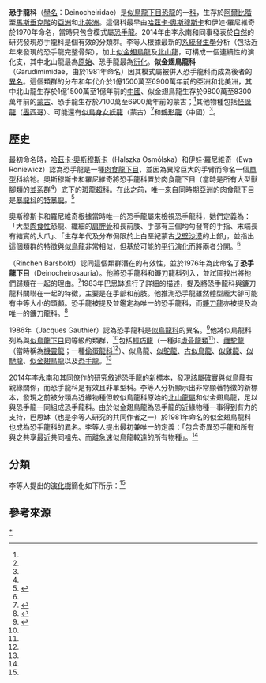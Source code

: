 {{Automatic Taxobox
| fossil_range = <br />[[白堊紀|白堊紀]]早期至晚期，{{Fossil range|115|69|earliest=125}}<small>可能有[[阿普第階|阿普第階]]的最早紀錄</small>
| image = Deinocheirusbcn.JPG
| image_alt = ''Deinocheirus'' holotype
| image_caption = [[恐手龍|恐手龍]]的[[正模標本|正模標本]]
| taxon = Deinocheiridae
| authority = [[哈茲卡·奧斯穆斯卡|Osmólska]] & Roniewicz, 1970
| type_species = †[[奇異恐手龍|奇異恐手龍]]<br>''Deinocheirus mirificus''
| type_species_authority = Osmólska & Roniewicz, 1970
| subdivision_ranks = [[屬|屬]]
| subdivision = 
* †[[北山龍屬_(蜥臀目)|北山龍屬]] ''Beishanlong''
* †？[[似鳥身女妖龍屬|似鳥身女妖龍屬]] ''Harpymimus''<ref name="Serrano-Brañasetal2020"/>
* †？[[鶴形龍屬|鶴形龍屬]] ''Hexing''<ref name="Hartmanetal2019">{{cite journal |last1=Hartman |first1=Scott |last2=Mortimer |first2=Mickey |last3=Wahl |first3=William R. |last4=Lomax |first4=Dean R. |last5=Lippincott |first5=Jessica |last6=Lovelace |first6=David M. |title=A new paravian dinosaur from the Late Jurassic of North America supports a late acquisition of avian flight |journal=PeerJ |date=2019 |volume=7 |pages=e7247 |doi=10.7717/peerj.7247|pmid=31333906 |pmc=6626525 }}</ref>
* †[[似金翅鳥龍屬|似金翅鳥龍屬]] ''Garudimimus''
* †[[怪誕龍屬|怪誕龍屬]] ''Paraxenisaurus''<ref name="Serrano-Brañasetal2020">{{cite journal |author1=Claudia Inés Serrano-Brañas |author2=Belinda Espinosa-Chávez |author3=S. Augusta Maccracken |author4=Cirene Gutiérrez-Blando |author5=Claudio de León-Dávila |author6=José Flores Ventura |year=2020 |title=''Paraxenisaurus normalensis'', a large deinocheirid ornithomimosaur from the Cerro del Pueblo Formation (Upper Cretaceous), Coahuila, Mexico |journal=Journal of South American Earth Sciences |volume=in press |pages=Article 102610 |doi=10.1016/j.jsames.2020.102610 }}</ref>
* †[[恐手龍屬|恐手龍屬]] ''Deinocheirus''
|synonyms=
*'''似金翅鳥龍科 Garudimimidae'''<br><small>Barsbold, 1981</small><ref name="leeetal2014">{{cite journal|last=Lee|first=Y.-N.|last2=Barsbold|first2=R.|last3=Currie|first3=P.J.|last4=Kobayashi|first4=Y.|last5=Lee|first5=H.-J.|last6=Godefroit|first6=P.|last7=Escuillié|first7=F.|last8=Chinzorig|first8=T.|year=2014|title=Resolving the long-standing enigmas of a giant ornithomimosaur ''Deinocheirus mirificus''|journal=Nature|pages=1–4|doi=10.1038/nature13874|pmid=25337880|volume=515}}</ref>
*？'''似鳥身女妖龍科 Harpymimidae'''<br><small>Barsbold & Perle, 1984</small><ref name="Serrano-Brañasetal2020"/>
}}

'''恐手龍科'''（[[學名|學名]]：Deinocheiridae）是[[似鳥龍下目|似鳥龍下目]][[恐龍|恐龍]]的一[[科|科]]，生存於[[阿爾比階|阿爾比階]]至[[馬斯垂克階|馬斯垂克階]]的[[亞洲|亞洲]]和[[北美洲|北美洲]]。這個科最早由[[哈茲卡·奧斯穆斯卡|哈茲卡·奧斯穆斯卡]]和伊娃·羅尼維奇於1970年命名，當時只包含模式屬[[恐手龍|恐手龍]]。2014年由李永南和同事發表於[[自然_(期刊)|自然]]的研究發現恐手龍科是個有效的分類群。李等人根據最新的[[系統發生學|系統發生學]]分析（包括近年來發現的恐手龍完整骨架），加上[[似金翅鳥龍|似金翅鳥龍]]及[[北山龍屬_(蜥臀目)|北山龍]]，可構成一個連續性的演化支，其中北山龍最為[[基群|原始]]、恐手龍最為[[共有衍徵|衍化]]。'''似金翅鳥龍科'''（Garudimimidae，由{{link-en|瑞欽·巴思缽|Rinchen Barsbold}}於1981年命名）因其模式屬被併入恐手龍科而成為後者的[[異名|異名]]。這個類群的分布和年代介於1億1500萬至6900萬年前的亞洲和北美洲，其中北山龍生存於1億1500萬至1億年前的[[中國|中國]]、似金翅鳥龍生存於9800萬至8300萬年前的[[蒙古|蒙古]]、恐手龍生存於7100萬至6900萬年前的蒙古；<ref name="leeetal2014"/>其他物種包括[[怪誕龍|怪誕龍]]（[[墨西哥|墨西哥]]）、可能還有[[似鳥身女妖龍|似鳥身女妖龍]]（蒙古）<ref name="Serrano-Brañasetal2020"/>和[[鶴形龍|鶴形龍]]（中國）<ref name="Hartmanetal2019"/>。

==歷史==
最初命名時，[[哈茲卡·奧斯穆斯卡|哈茲卡·奧斯穆斯卡]]（Halszka Osmólska）和伊娃·羅尼維奇（Ewa Roniewicz）認為恐手龍是一種[[肉食龍下目|肉食龍下目]]，並因為異常巨大的手臂而命名一個[[單型|單型]]科給牠。奧斯穆斯卡和羅尼維奇將恐手龍科置於肉食龍下目（當時是所有大型獸腳類的[[並系群|並系群]]<ref name="leeetal2014"/>）底下的[[斑龍超科|斑龍超科]]。在此之前，唯一來自同時期亞洲的肉食龍下目是[[暴龍科|暴龍科]]的[[特暴龍|特暴龍]]。<ref name="osmolska&roniewicz1970">{{cite journal|last=Osmólska|first=H.|last2=Roniewicz|first2=E.|year=1970|title=Deinocheiridae, a New Family of Theropod Dinosaurs|url=http://palaeontologia.pan.pl/Archive/1969-21_5-22_1-5.pdf|journal=Palaeontologica Polonica|pages=5–19|access-date=2020-12-19|archive-date=2016-03-03|archive-url=https://web.archive.org/web/20160303165953/http://palaeontologia.pan.pl/Archive/1969-21_5-22_1-5.pdf|dead-url=no}}</ref>

奧斯穆斯卡和羅尼維奇根據當時唯一的恐手龍屬來檢視恐手龍科，她們定義為：「大型[[肉食性|肉食性]]恐龍、纖細的[[肩胛骨|肩胛骨]]和長前肢、手部有三個均勻發育的手指、末端長有結實的大爪」、「生存年代及分布侷限於上白堊紀蒙古[[戈壁沙漠|戈壁沙漠]]的{{link-en|耐梅蓋特組|Nemegt Formation}}上部」，並指出這個類群的特徵與[[似鳥龍|似鳥龍]]非常相似，但基於可能的[[平行演化|平行演化]]而將兩者分開。<ref name="osmolska&roniewicz1970"/>

{{link-en|瑞欽·巴思缽|Rinchen Barsbold}}（Rinchen Barsbold）認同這個類群潛在的有效性，並於1976年為此命名了'''恐手龍下目'''（Deinocheirosauria）。他將恐手龍科和鐮刀龍科列入，並試圖找出將牠們歸類在一起的理由。<ref name="barsbold1977">{{cite journal|last=Barsbold|first=R.|year=1977|title=O evolutsiy chishcheich dinosavrov|trans-title=On the Evolution of Predatory Dinosaurs|url=http://www.paleoglot.org/files/Barsbold_77.pdf|journal=Transactions of the Joint Soviet Mongolian Paleontological Expedition|volume=4|pages=48–56|access-date=2020-12-19|archive-date=2020-11-05|archive-url=https://web.archive.org/web/20201105173317/http://paleoglot.org/files/Barsbold_77.pdf|dead-url=no}}</ref>1983年巴思缽進行了詳細的描述，提及將恐手龍科與鐮刀龍科關聯在一起的特徵，主要是在手部和前肢。他推測恐手龍雖然體型龐大卻可能有中等大小的頭顱。恐手龍被提及並鑑定為唯一的恐手龍科，而[[鐮刀龍|鐮刀龍]]亦被提及為唯一的鐮刀龍科。<ref name="barsbold1983">{{cite journal|last=Barsbold|first=R.|year=1983|title=Khishchnye dinosavry mela Mongoliy|trans-title=Carnivorous Dinosaur of the Cretaceous of Mongolia|url=http://www.paleoglot.org/files/Barsbold_83.pdf|journal=Transactions of the Joint Soviet-Mongolian Paleontological Expedition|volume=19|pages=5–119|access-date=2020-12-19|archive-date=2020-11-05|archive-url=https://web.archive.org/web/20201105173620/http://paleoglot.org/files/Barsbold_83.pdf|dead-url=no}}</ref>

1986年{{link-en|雅克·高提耶|Jacques Gauthier}}（Jacques Gauthier）認為恐手龍科是[[似鳥龍科|似鳥龍科]]的異名。<ref name="gauthier1986">{{cite journal|last=Gauthier|first=J.|year=1986|title=Saurischian monophyly and the origin of birds|url=http://biostor.org/reference/110202|journal=Memoirs of the California Academy of Sciences|volume=8|pages=1–55|access-date=2020-12-19|archive-date=2014-11-03|archive-url=https://web.archive.org/web/20141103042545/http://biostor.org/reference/110202|dead-url=no}}</ref>他將似鳥龍科列為與[[似鳥龍下目|似鳥龍下目]]同等級的類群，<ref name="leeetal2014"/>包括[[輕巧龍|輕巧龍]]（一種非[[虛骨龍類|虛骨龍類]]<ref name="leeetal2014"/>）、[[雌駝龍|雌駝龍]]（當時稱為[[機靈龍|機靈龍]]；一種[[偷蛋龍科|偷蛋龍科]]<ref name="leeetal2014"/>）、似鳥龍、[[似鴕龍|似鴕龍]]、[[古似鳥龍|古似鳥龍]]、[[似雞龍|似雞龍]]、[[似馳龍|似馳龍]]、[[似金翅鳥龍|似金翅鳥龍]]以及[[恐手龍|恐手龍]]。<ref name="gauthier1986"/>

2014年李永南和其同僚作的研究敘述恐手龍的新標本，發現該屬確實與似鳥龍有親緣關係，而恐手龍科是有效且非單型科。李等人分析顯示出非常顯著特徵的新標本，發現之前被分類為近緣物種但較似鳥龍科原始的[[北山龍屬_(蜥臀目)|北山龍屬]]和似金翅鳥龍，足以與恐手龍一同組成恐手龍科。由於似金翅鳥龍為恐手龍的近緣物種一事得到有力的支持，巴思缽（也是李等人研究的共同作者之一）於1981年命名的似金翅鳥龍科也成為恐手龍科的異名。李等人提出最初兼唯一的定義：「包含奇異恐手龍和所有與之共享最近共同祖先、而離急速似鳥龍較遠的所有物種」。<ref name="leeetal2014"/>

==分類==
李等人提出的[[分支圖|演化樹]]簡化如下所示：<ref name="leeetal2014"/>

{{clade| style=font-size:85%; line-height:85%
|label1=[[虛骨龍類|虛骨龍類]] Coelurosauria
|1={{clade
 |1=[[左龍屬|左龍屬]] ''Zuolong''
 |2={{clade
  |1=[[長臂獵龍屬|長臂獵龍屬]] ''Tanycolagreus''
  |2={{clade
   |1=[[暴龍超科|暴龍超科]] Tyrannosauroidea
   |2={{clade
    |1=[[嗜鳥龍屬|嗜鳥龍屬]] ''Ornitholestes''
    |2={{clade
     |1=[[美頜龍科|美頜龍科]] Compsognathidae
     |label2=[[手盜龍形類|手盜龍形類]] Maniraptoriformes
     |2={{clade
      |label1=[[似鳥龍下目|似鳥龍下目]] Ornithomimosauria
      |1={{clade
       |1=[[恩奎巴龍屬|恩奎巴龍屬]] ''Nqwebasaurus''
       |2={{clade
        |1=[[似鵜鶘龍屬|似鵜鶘龍屬]] ''Pelecanimimus''
        |2={{clade
         |1=[[神州龍屬|神州龍屬]] ''Shenzhousaurus''
         |2={{clade
          |1=[[似鳥身女妖龍屬|似鳥身女妖龍屬]] ''Harpymimus''
          |2={{clade
           |label1='''恐手龍科 Deinocheiridae'''
           |1={{clade
            |1=[[北山龍屬_(蜥臀目)|北山龍屬]] ''Beishanlong''
            |2={{clade
             |1=[[似金翅鳥龍屬|似金翅鳥龍屬]] ''Garudimimus''
             |2=[[恐手龍屬|恐手龍屬]]''Deinocheirus'' }} }}
           |label2=[[似鳥龍科|似鳥龍科]] Ornithomimidae
           |2={{clade
            |1=[[似鵝龍屬|似鵝龍屬]] ''Anserimimus''
            |2={{clade
             |1=[[似雞龍屬|似雞龍屬]] ''Gallimimus''
             |2={{clade
              |1=[[似鳥龍屬|似鳥龍屬]] ''Ornithomimus''
              |2=[[似鴕龍屬|似鴕龍屬]] ''Struthiomimus'' }} }} }} }} }} }} }} }}
      |2=[[手盜龍類|手盜龍類]] Maniraptora }} }} }} }} }} }} }}

==參考來源==
{{Reflist}}

{{獸腳亞目|O.}}
{{Taxonbar|from=Q3021317}}
{{Portalbar|生物學|恐龙}}

[[Category:似鳥龍下目|*]]